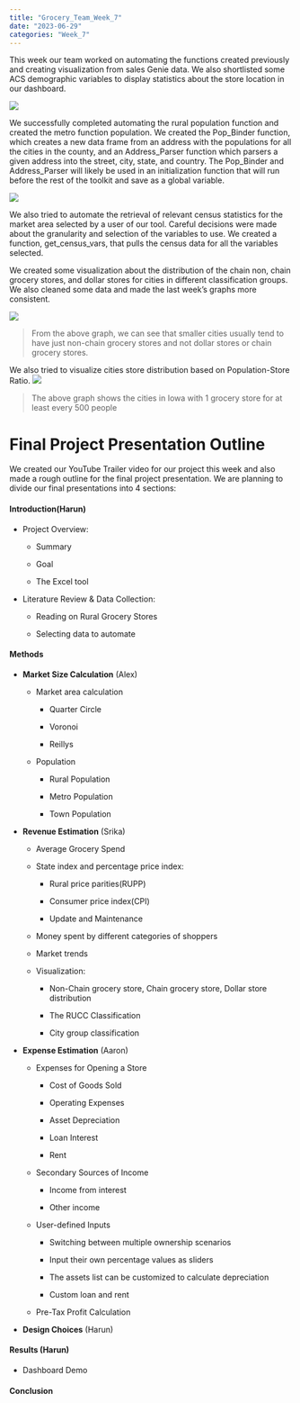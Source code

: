 ```yaml
---
title: "Grocery_Team_Week_7"
date: "2023-06-29"
categories: "Week_7"
---
```


This week our team worked on automating the functions created previously and creating visualization from sales Genie data. We also shortlisted some ACS demographic variables to display statistics about the store location in our dashboard.

![](/posts/Week_7_grocery_team/images/Pop_Binder.png)

We successfully completed automating the rural population function and created the metro function population. We created the Pop_Binder function, which creates a new data frame from an address with the populations for all the cities in the county, and an Address_Parser function which parsers a given address into the street, city, state, and country. The Pop_Binder and Address_Parser will likely be used in an initialization function that will run before the rest of the toolkit and save as a global variable.

![](/posts/Week_7_grocery_team/images/get_census_vars.png)

We also tried to automate the retrieval of relevant census statistics for the market area selected by a user of our tool. Careful decisions were made about the granularity and selection of the variables to use. We created a function, get_census_vars, that pulls the census data for all the variables selected.

We created some visualization about the distribution of the chain non, chain grocery stores, and dollar stores for cities in different classification groups. We also cleaned some data and made the last week's graphs more consistent.

![](/posts/Week_7_grocery_team/images/ncg_cg_ds_distri.png)

> From the above graph, we can see that smaller cities usually tend to have just non-chain grocery stores and not dollar stores or chain grocery stores.

We also tried to visualize cities store distribution based on Population-Store Ratio. ![](/posts/Week_7_grocery_team/images/popstore_less500-01.png)

> The above graph shows the cities in Iowa with 1 grocery store for at least every 500 people

# Final Project Presentation Outline

We created our YouTube Trailer video for our project this week and also made a rough outline for the final project presentation. We are planning to divide our final presentations into 4 sections:

#### Introduction(Harun)

-   Project Overview:

    -   Summary

    -   Goal

    -   The Excel tool

-   Literature Review & Data Collection:

    -   Reading on Rural Grocery Stores

    -   Selecting data to automate

#### Methods

-   **Market Size Calculation** (Alex)

    -   Market area calculation

        -   Quarter Circle 

        -   Voronoi 

        -   Reillys 

    -   Population

        -   Rural Population

        -   Metro Population

        -   Town Population

-   **Revenue Estimation** (Srika)

    -   Average Grocery Spend  

    -   State index and percentage price index: 

        -   Rural price parities(RUPP) 

        -   Consumer price index(CPI) 

        -   Update and Maintenance

    -   Money spent by different categories of shoppers 

    -   Market trends 

    -   Visualization: 

        -   Non-Chain grocery store, Chain grocery store, Dollar store distribution 

        -   The RUCC Classification 

        -   City group classification 

-   **Expense Estimation** (Aaron)

    -   Expenses for Opening a Store 

        -   Cost of Goods Sold 

        -   Operating Expenses 

        -   Asset Depreciation 

        -   Loan Interest

        -   Rent 

    -   Secondary Sources of Income 

        -   Income from interest 

        -   Other income 

    -   User-defined Inputs 

        -   Switching between multiple ownership scenarios 

        -   Input their own percentage values as sliders 

        -   The assets list can be customized to calculate depreciation

        -   Custom loan and rent

    -   Pre-Tax Profit Calculation

-   **Design Choices** (Harun)

#### Results (Harun)

-   Dashboard Demo

#### Conclusion
